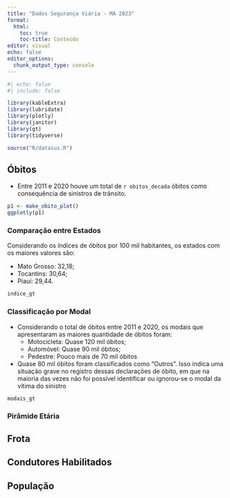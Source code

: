 ```yaml
---
title: "Dados Segurança Viária - MA 2023"
format: 
  html:
    toc: true
    toc-title: Conteúdo
editor: visual
echo: false
editor_options: 
  chunk_output_type: console
---
```


```r
#| echo: false
#| include: false

library(kableExtra)
library(lubridate)
library(plotly)
library(janitor)
library(gt)
library(tidyverse)

source("R/datasus.R")
```


## Óbitos

- Entre 2011 e 2020 houve um total de `r obitos_decada` óbitos como consequência de sinistros de trânsito.

```r
p1 <- make_obito_plot()
ggplotly(p1)
```

### Comparação entre Estados

Considerando os índices de óbitos por 100 mil habitantes, os estados com os maiores valores são:

- Mato Grosso: 32,18;
- Tocantins: 30,64;
- Piauí: 29,44.

```r
indice_gt
```

### Classificação por Modal

- Considerando o total de óbitos entre 2011 e 2020, os modais que apresentaram as maiores quantidade de óbitos foram:
  - Motocicleta: Quase 120 mil óbitos;
  - Automóvel: Quase 90 mil óbitos;
  - Pedestre: Pouco mais de 70 mil óbitos
- Quase 80 mil óbitos foram classificados como "Outros". Isso indica uma situação grave no registro dessas declarações de óbito, em que na maioria das vezes não foi possível identificar ou ignorou-se o modal da vítima do sinistro

```r
modais_gt
```

### Pirâmide Etária



## Frota

## Condutores Habilitados

## População